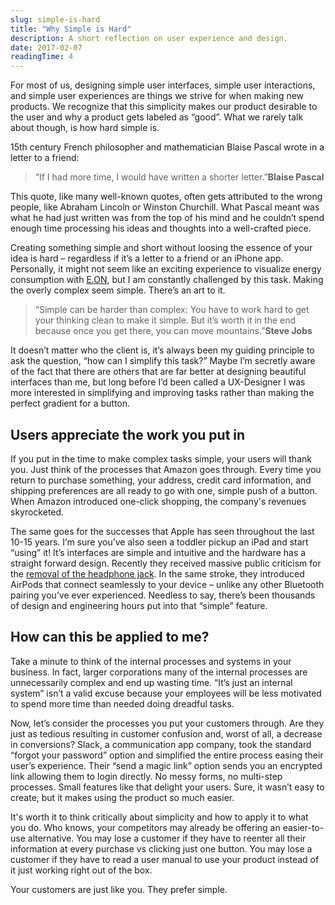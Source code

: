 ```yaml
---
slug: simple-is-hard
title: "Why Simple is Hard"
description: A short reflection on user experience and design.
date: 2017-02-07
readingTime: 4
---
```


For most of us, designing simple user interfaces, simple user interactions, and simple user experiences are things we strive for when making new products. We recognize that this simplicity makes our product desirable to the user and why a product gets labeled as “good”. What we rarely talk about though, is how hard simple is.

15th century French philosopher and mathematician Blaise Pascal wrote in a letter to a friend:
>“If I had more time, I would have written a shorter letter.”**Blaise Pascal**

This quote, like many well-known quotes, often gets attributed to the wrong people, like Abraham Lincoln or Winston Churchill. What Pascal meant was what he had just written was from the top of his mind and he couldn’t spend enough time processing his ideas and thoughts into a well-crafted piece.

Creating something simple and short without loosing the essence of your idea is hard &#8211; regardless if it’s a letter to a friend or an iPhone app. Personally, it might not seem like an exciting experience to visualize energy consumption with <a href="/case/eon/" target="_blank">E.ON</a>, but I am constantly challenged by this task. Making the overly complex seem simple. There’s an art to it.

>“Simple can be harder than complex: You have to work hard to get your thinking clean to make it simple. But it’s worth it in the end because once you get there, you can move mountains.”**Steve Jobs**

It doesn’t matter who the client is, it’s always been my guiding principle to ask the question, “how can I simplify this task?” Maybe I’m secretly aware of the fact that there are others that are far better at designing beautiful interfaces than me, but long before I’d been called a UX-Designer I was more interested in simplifying and improving tasks rather than making the perfect gradient for a button.

## Users appreciate the work you put in

If you put in the time to make complex tasks simple, your users will thank you. Just think of the processes that Amazon goes through. Every time you return to purchase something, your address, credit card information, and shipping preferences are all ready to go with one, simple push of a button. When Amazon introduced one-click shopping, the company's revenues skyrocketed.

The same goes for the successes that Apple has seen throughout the last 10-15 years. I’m sure you’ve also seen a toddler pickup an iPad and start “using” it! It’s interfaces are simple and intuitive and the hardware has a straight forward design. Recently they received massive public criticism for the <a href="/apple/" target="_blank">removal of the headphone jack</a>. In the same stroke, they introduced AirPods that connect seamlessly to your device &#8211; unlike any other Bluetooth pairing you’ve ever experienced. Needless to say, there’s been thousands of design and engineering hours put into that “simple” feature.

## How can this be applied to me?

Take a minute to think of the internal processes and systems in your business. In fact, larger corporations many of the internal processes are unnecessarily complex and end up wasting time. “It’s just an internal system” isn’t a valid excuse because your employees will be less motivated to spend more time than needed doing dreadful tasks.

Now, let’s consider the processes you put your customers through. Are they just as tedious resulting in customer confusion and, worst of all, a decrease in conversions? Slack, a communication app company, took the standard “forgot your password” option and simplified the entire process easing their user’s experience. Their “send a magic link” option sends you an encrypted link allowing them to login directly. No messy forms, no multi-step processes. Small features like that delight your users. Sure, it wasn’t easy to create, but it makes using the product so much easier.

It's worth it to think critically about simplicity and how to apply it to what you do. Who knows, your competitors may already be offering an easier-to-use alternative. You may lose a customer if they have to reenter all their information at every purchase vs clicking just one button. You may lose a customer if they have to read a user manual to use your product instead of it just working right out of the box.

Your customers are just like you. They prefer simple.